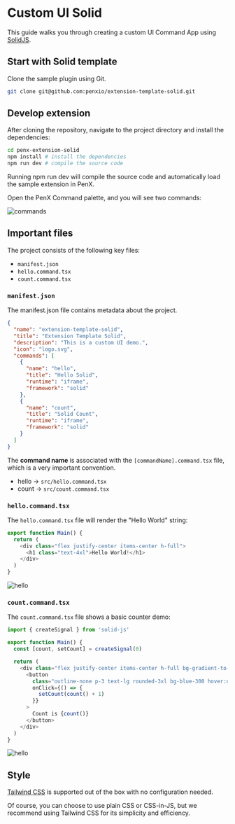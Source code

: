 # Custom UI Solid

This guide walks you through creating a custom UI Command App using [SolidJS](https://www.solidjs.com/).

## Start with Solid template

Clone the sample plugin using Git.

```bash
git clone git@github.com:penxio/extension-template-solid.git
```

## Develop extension

After cloning the repository, navigate to the project directory and install the dependencies:

```bash
cd penx-extension-solid
npm install # install the dependencies
npm run dev # compile the source code
```

Running npm run dev will compile the source code and automatically load the sample extension in PenX.

Open the PenX Command palette, and you will see two commands:

![commands](/images/commands-solid.png)

## Important files

The project consists of the following key files:

- `manifest.json`
- `hello.command.tsx`
- `count.command.tsx`

### `manifest.json`

The manifest.json file contains metadata about the project.

```json {8,14}
{
  "name": "extension-template-solid",
  "title": "Extension Template Solid",
  "description": "This is a custom UI demo.",
  "icon": "logo.svg",
  "commands": [
    {
      "name": "hello",
      "title": "Hello Solid",
      "runtime": "iframe",
      "framework": "solid"
    },
    {
      "name": "count",
      "title": "Solid Count",
      "runtime": "iframe",
      "framework": "solid"
    }
  ]
}
```

The **command name** is associated with the `[commandName].command.tsx` file, which is a very important convention.

- hello -> `src/hello.command.tsx`
- count -> `src/count.command.tsx`

### `hello.command.tsx`

The `hello.command.tsx` file will render the "Hello World" string:

```ts
export function Main() {
  return (
    <div class="flex justify-center items-center h-full">
      <h1 class="text-4xl">Hello World!</h1>
    </div>
  )
}
```

![hello](/images/custom-ui-hello.png)

### `count.command.tsx`

The `count.command.tsx` file shows a basic counter demo:

```ts
import { createSignal } from 'solid-js'

export function Main() {
  const [count, setCount] = createSignal(0)

  return (
    <div class="flex justify-center items-center h-full bg-gradient-to-r from-cyan-500 to-blue-500">
      <button
        class="outline-none p-3 text-lg rounded-3xl bg-blue-300 hover:opacity-70 "
        onClick={() => {
          setCount(count() + 1)
        }}
      >
        Count is {count()}
      </button>
    </div>
  )
}
```

![hello](/images/custom-ui-count.png)

## Style

[Tailwind CSS](https://tailwindcss.com) is supported out of the box with no configuration needed.

Of course, you can choose to use plain CSS or CSS-in-JS, but we recommend using Tailwind CSS for its simplicity and efficiency.
